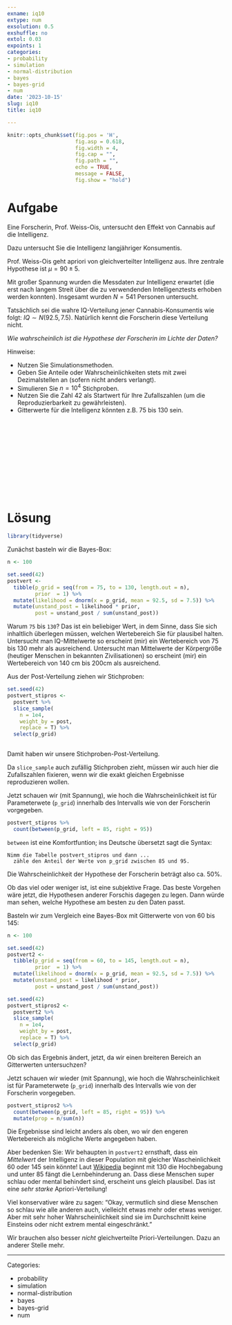 ```yaml
---
exname: iq10
extype: num
exsolution: 0.5
exshuffle: no
extol: 0.03
expoints: 1
categories:
- probability
- simulation
- normal-distribution
- bayes
- bayes-grid
- num
date: '2023-10-15'
slug: iq10
title: iq10

---
```







```r
knitr::opts_chunk$set(fig.pos = 'H',
                      fig.asp = 0.618,
                      fig.width = 4,
                      fig.cap = "", 
                      fig.path = "",
                      echo = TRUE, 
                      message = FALSE,
                      fig.show = "hold")
```







# Aufgabe

Eine Forscherin, Prof. Weiss-Ois, untersucht den Effekt von Cannabis auf die Intelligenz.

Dazu untersucht Sie die Intelligenz langjähriger Konsumentis.

Prof. Weiss-Ois geht apriori von gleichverteilter Intelligenz aus. 
Ihre zentrale Hypothese ist $\mu = 90\pm5$.
 

Mit großer Spannung wurden die Messdaten zur Intelligenz erwartet (die erst nach langem Streit über die zu verwendenden Intelligenztests erhoben werden konnten).
Insgesamt wurden $N=541$ Personen untersucht.


Tatsächlich sei die wahre IQ-Verteilung jener Cannabis-Konsumentis wie folgt: $IQ \sim N(92.5, 7.5)$. 
Natürlich kennt die Forscherin diese Verteilung nicht.

*Wie wahrscheinlich ist die Hypothese der Forscherin im Lichte der Daten?*



Hinweise:

- Nutzen Sie Simulationsmethoden.
- Geben Sie Anteile oder Wahrscheinlichkeiten stets mit zwei Dezimalstellen an (sofern nicht anders verlangt).
- Simulieren Sie $n=10^4$ Stichproben.
- Nutzen Sie die Zahl 42 als Startwert für Ihre Zufallszahlen (um die Reproduzierbarkeit zu gewährleisten).
- Gitterwerte für die Intelligenz könnten z.B. 75 bis 130 sein.


</br>
</br>
</br>
</br>
</br>
</br>
</br>
</br>
</br>
</br>

# Lösung

```r
library(tidyverse)
```



Zunächst basteln wir die Bayes-Box:

```r
n <- 100

set.seed(42)
postvert <-
  tibble(p_grid = seq(from = 75, to = 130, length.out = n),
         prior  = 1) %>% 
  mutate(likelihood = dnorm(x = p_grid, mean = 92.5, sd = 7.5)) %>% 
  mutate(unstand_post = likelihood * prior,
         post = unstand_post / sum(unstand_post))
```


Warum `75` bis `130`? Das ist ein beliebiger Wert,
in dem Sinne, dass Sie sich inhaltlich überlegen müssen,
welchen Wertebereich Sie für plausibel halten.
Untersucht man IQ-Mittelwerte so erscheint (mir) ein Wertebereich von 75 bis 130 mehr als ausreichend.
Untersucht man Mittelwerte der Körpergröße (heutiger Menschen in bekannten Zivilisationen) so erscheint (mir) ein Wertebereich von 140 cm bis 200cm als ausreichend.


Aus der Post-Verteilung ziehen wir Stichproben:

```r
set.seed(42)
postvert_stipros <-
  postvert %>% 
  slice_sample(
    n = 1e4,
    weight_by = post,
    replace = T) %>% 
  select(p_grid)
  
```

Damit haben wir unsere Stichproben-Post-Verteilung.

Da `slice_sample` auch zufällig Stichproben zieht,
müssen wir auch hier die Zufallszahlen fixieren, wenn
wir die exakt gleichen Ergebnisse reproduzieren wollen.


Jetzt schauen wir (mit Spannung), wie hoch die Wahrscheinlichkeit ist für Parameterwete (`p_grid`) innerhalb des Intervalls wie von der Forscherin vorgegeben.

```r
postvert_stipros %>% 
  count(between(p_grid, left = 85, right = 95))
```


`between` ist eine Komfortfuntion; ins Deutsche übersetzt sagt die Syntax:

```
Nimm die Tabelle postvert_stipros und dann ...
  zähle den Anteil der Werte von p_grid zwischen 85 und 95.
```

Die Wahrscheinlichkeit der Hypothese der Forscherin beträgt also ca. 50%.

Ob das viel oder weniger ist, ist eine subjektive Frage.
Das beste Vorgehen wäre jetzt, die Hypothesen anderer Forschis dagegen zu legen.
Dann würde man sehen, welche Hypothese am besten zu den Daten passt.



Basteln wir zum Vergleich eine Bayes-Box mit Gitterwerte von von 60 bis 145:



```r
n <- 100

set.seed(42)
postvert2 <-
  tibble(p_grid = seq(from = 60, to = 145, length.out = n),
         prior  = 1) %>% 
  mutate(likelihood = dnorm(x = p_grid, mean = 92.5, sd = 7.5)) %>% 
  mutate(unstand_post = likelihood * prior,
         post = unstand_post / sum(unstand_post))

set.seed(42)
postvert_stipros2 <-
  postvert2 %>% 
  slice_sample(
    n = 1e4,
    weight_by = post,
    replace = T) %>% 
  select(p_grid)
```


Ob sich das Ergebnis ändert, jetzt, da wir einen breiteren Bereich an Gitterwerten untersuchzen?

Jetzt schauen wir wieder (mit Spannung), wie hoch die Wahrscheinlichkeit ist für Parameterwete (`p_grid`) innerhalb des Intervalls wie von der Forscherin vorgegeben.

```r
postvert_stipros2 %>% 
  count(between(p_grid, left = 85, right = 95)) %>% 
  mutate(prop = n/sum(n))
```

Die Ergebnisse sind leicht anders als oben, wo wir den engeren Wertebereich als mögliche Werte angegeben haben.

Aber bedenken Sie: Wir behaupten in `postvert2` ernsthaft, dass ein *Mittelwert* der Intelligenz in dieser Population mit gleicher Wascheinlichkeit 60 oder 145 sein könnte!
Laut [Wikipedia](https://de.wikipedia.org/wiki/Intelligenzminderung) beginnt mit 130 die Hochbegabung und unter 85 fängt die Lernbehinderung an.
Dass diese Menschen super schlau oder mental behindert sind, erscheint uns gleich plausibel.
Das ist eine *sehr starke* Apriori-Verteilung!

Viel konservativer wäre zu sagen: "Okay, vermutlich sind diese Menschen so schlau wie alle anderen auch,
vielleicht etwas mehr oder etwas weniger. Aber mit sehr hoher Wahrscheinlichkeit sind sie im Durchschnitt keine Einsteins oder nicht extrem mental eingeschränkt."

Wir brauchen also besser *nicht* gleichverteilte Priori-Verteilungen.
Dazu an anderer Stelle mehr.







---

Categories: 

- probability
- simulation
- normal-distribution
- bayes
- bayes-grid
- num

